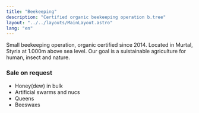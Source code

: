 ```yaml
---
title: "Beekeeping"
description: "Certified organic beekeeping operation b.tree"
layout: "../../layouts/MainLayout.astro"
lang: "en"
---
```



Small beekeeping operation, organic certified since 2014. Located in Murtal, Styria at 1.000m above sea level. Our goal is a suistainable agriculture for human, insect and nature.

<section class="hero container max-w-screen-lg mx-auto flex">
  <Picture
    src="/images/hannes_bees.jpg"
    class="mx-auto"
    aspectRatio="3:2"
    widths={[200, 400, 600]}
    sizes="(max-width: 600px) 100vw, 600px"
    alt="Image of Hannes with his colonies, holding a frame with bees"
  />
</section>

### Sale on request

- Honey(dew) in bulk
- Artificial swarms and nucs
- Queens
- Beeswaxs

<section class="hero container max-w-screen-lg mx-auto flex">
  <Picture
    src="/images/bees.jpg"
    class="mx-auto"
    aspectRatio="2:1"
    widths={[200, 400, 600]}
    sizes="(max-width: 600px) 100vw, 600px"
    alt="Honeybees on top of frames"
  />
</section>
